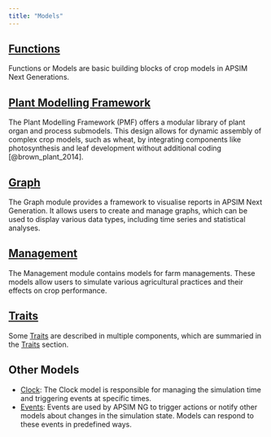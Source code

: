 ```yaml
---
title: "Models"
---
```



## [Functions](Functions/index.qmd)

Functions or Models are basic building blocks of crop models in APSIM Next Generations. 

## [Plant Modelling Framework](PMF/index.qmd)

The Plant Modelling Framework (PMF) offers a modular library of plant organ and process submodels. This design allows for dynamic assembly of complex crop models, such as wheat, by integrating components like photosynthesis and leaf development without additional coding [@brown_plant_2014].

## [Graph](Graph/index.qmd)

The Graph module provides a framework to visualise reports in APSIM Next Generation. It allows users to create and manage graphs, which can be used to display various data types, including time series and statistical analyses.

## [Management](Management/index.qmd)

The Management module contains models for farm managements. These models allow users to simulate various agricultural practices and their effects on crop performance.

## [Traits](Traits/)

Some [Traits](Traits) are described in multiple components, which are summaried in the [Traits](Traits) section.

## Other Models

* [Clock](Clock.qmd): The Clock model is responsible for managing the simulation time and triggering events at specific times.
* [Events](Events.qmd): Events are used by APSIM NG to trigger actions or notify other models about changes in the simulation state. Models can respond to these events in predefined ways.
